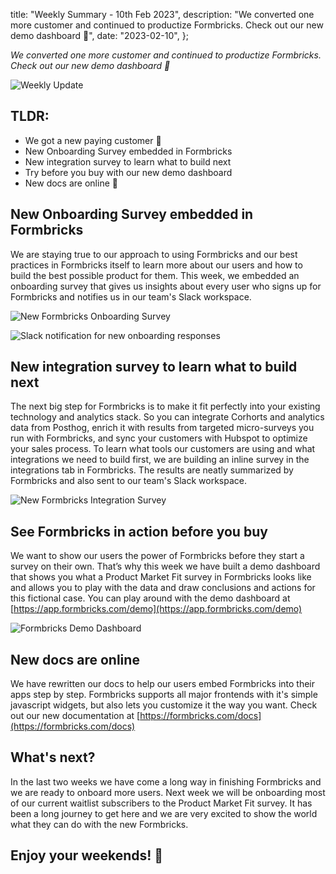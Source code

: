 


  title: "Weekly Summary - 10th Feb 2023",
  description:
    "We converted one more customer and continued to productize Formbricks. Check out our new demo dashboard 🕺",
  date: "2023-02-10",
};

_We converted one more customer and continued to productize Formbricks. Check out our new demo dashboard 🕺_

<Image src={HeaderImage} alt="Weekly Update" className="rounded-lg" />

## TLDR:

- We got a new paying customer 🎉
- New Onboarding Survey embedded in Formbricks
- New integration survey to learn what to build next
- Try before you buy with our new demo dashboard
- New docs are online 📗

## New Onboarding Survey embedded in Formbricks

We are staying true to our approach to using Formbricks and our best practices in Formbricks itself to learn more about our users and how to build the best possible product for them.
This week, we embedded an onboarding survey that gives us insights about every user who signs up for Formbricks and notifies us in our team's Slack workspace.

<Image src={OnboadingSurvey} alt="New Formbricks Onboarding Survey" className="rounded-lg" />

<Image
  src={OnboadingNotification}
  alt="Slack notification for new onboarding responses"
  className="rounded-lg"
/>

## New integration survey to learn what to build next

The next big step for Formbricks is to make it fit perfectly into your existing technology and analytics stack. So you can integrate Corhorts and analytics data from Posthog, enrich it with results from targeted micro-surveys you run with Formbricks, and sync your customers with Hubspot to optimize your sales process.
To learn what tools our customers are using and what integrations we need to build first, we are building an inline survey in the integrations tab in Formbricks. The results are neatly summarized by Formbricks and also sent to our team's Slack workspace.

<Image src={IntegrationSurvey} alt="New Formbricks Integration Survey" className="rounded-lg" />

## See Formbricks in action before you buy

We want to show our users the power of Formbricks before they start a survey on their own. That’s why this week we have built a demo dashboard that shows you what a Product Market Fit survey in Formbricks looks like and allows you to play with the data and draw conclusions and actions for this fictional case. You can play around with the demo dashboard at [https://app.formbricks.com/demo](https://app.formbricks.com/demo)

<Image src={DemoDashboard} alt="Formbricks Demo Dashboard" className="rounded-lg" />

## New docs are online

We have rewritten our docs to help our users embed Formbricks into their apps step by step. Formbricks supports all major frontends with it's simple javascript widgets, but also lets you customize it the way you want. Check out our new documentation at [https://formbricks.com/docs](https://formbricks.com/docs)

## What's next?

In the last two weeks we have come a long way in finishing Formbricks and we are ready to onboard more users. Next week we will be onboarding most of our current waitlist subscribers to the Product Market Fit survey. It has been a long journey to get here and we are very excited to show the world what they can do with the new Formbricks.

## Enjoy your weekends! 🍰

<NewsletterSignup />

